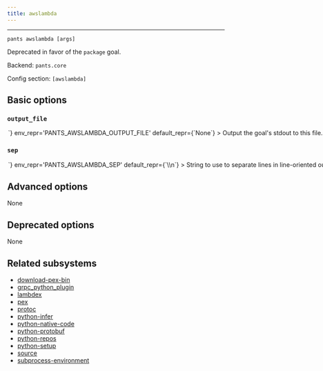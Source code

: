 ```yaml
---
title: awslambda
---
```



---

```
pants awslambda [args]
```

Deprecated in favor of the `package` goal.

Backend: <span className="color--primary">`pants.core`</span>

Config section: <span className="color--primary">`[awslambda]`</span>

<span className={styles.options}>

## Basic options

### `output_file`

<Option
  cli_repr={`--awslambda-output-file=<path>`}
  env_repr='PANTS_AWSLAMBDA_OUTPUT_FILE'
  default_repr={`None`}
>

Output the goal&#x27;s stdout to this file. If unspecified, outputs to stdout.

</Option>

### `sep`

<Option
  cli_repr={`--awslambda-sep=<separator>`}
  env_repr='PANTS_AWSLAMBDA_SEP'
  default_repr={`\\n`}
>

String to use to separate lines in line-oriented output.

</Option>

## Advanced options

None

## Deprecated options

None

## Related subsystems

- [download-pex-bin](../subsystems/download-pex-bin.mdx)
- [grpc_python_plugin](../subsystems/grpc_python_plugin.mdx)
- [lambdex](../subsystems/lambdex.mdx)
- [pex](../subsystems/pex.mdx)
- [protoc](../subsystems/protoc.mdx)
- [python-infer](../subsystems/python-infer.mdx)
- [python-native-code](../subsystems/python-native-code.mdx)
- [python-protobuf](../subsystems/python-protobuf.mdx)
- [python-repos](../subsystems/python-repos.mdx)
- [python-setup](../subsystems/python-setup.mdx)
- [source](../subsystems/source.mdx)
- [subprocess-environment](../subsystems/subprocess-environment.mdx)

</span>
